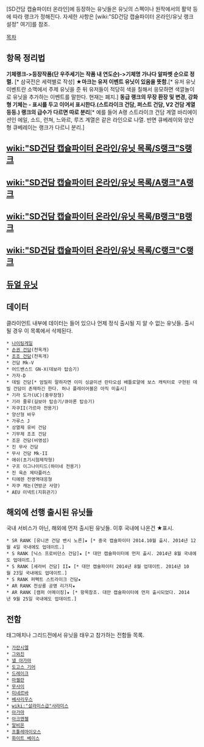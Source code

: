 [SD건담 캡슐파이터 온라인]에 등장하는 유닛들은 유닛의 스펙이나 원작에서의 활약 등에 따라 랭크가 정해진다. 자세한 사항은 [wiki:"SD건담 캡슐파이터 온라인/유닛 랭크 설정" 여기]를 참조.

[[목차]]

== 항목 정리법 ==
'''기체랭크->등장작품(단 우주세기는 작품 내 연도순)->기체명 가나다 알파벳 순으로 정렬.''' [* 삼국전은 세력별로 작성]
'''★마크는 유저 이벤트 유닛이 있음을 뜻함.'''[* 유저 유닛 이벤트란 소맥에서 주제 유닛을 준 뒤 유저들이 적당히 색을 칠해서 응모하면 색깔놀이로 유닛을 추가하는 이벤트를 말한다. 현재는 폐지.]
'''동급 랭크의 무장 환장 및 변경, 강화형 기체는 - 표시를 두고 이어서 표시한다.(스트라이크 건담, 퍼스트 건담, V2 건담 계열 등등.) 랭크의 급수가 다르면 따로 분리'''[* 예를 들어 A랭 스트라이크 건담 계열 바리에이션인 에일, 소드, 런쳐, 느와르, 루즈 계열은 같은 라인으로 나열. 반면 큐베레이와 양산형 큐베레이는 랭크가 다르니 분리.]

== [[wiki:"SD건담 캡슐파이터 온라인/유닛 목록/S랭크"S랭크]] ==
== [[wiki:"SD건담 캡슐파이터 온라인/유닛 목록/A랭크"A랭크]] ==
== [[wiki:"SD건담 캡슐파이터 온라인/유닛 목록/B랭크"B랭크]] ==
== [[wiki:"SD건담 캡슐파이터 온라인/유닛 목록/C랭크"C랭크]] ==
== [[듀얼 유닛]] ==
== 데이터 ==
클라이언트 내부에 데이터는 들어 있으나 언제 정식 출시될 지 알 수 없는 유닛들. 출시될 경우 이 목록에서 삭제된다.

 * [[나이팅게일]]
 * [[손권 건담]](천옥개)
 * [[조조 건담]](천옥개)
 * 건담 Mk-V
 * 어드밴스드 GN-X(데보라 탑승기)
 * 가자-D
 * 데빌 건담[* 엄밀히 말하자면 이미 싱글미션 란타오섬 배틀로얄에 보스 캐릭터로 구현된 데빌 건담이 존재하긴 한다. 허나 플레이어블은 아직 미출시]
 * 기라 도가(UC)(중무장형)
 * 기라 줄루(길보아 탑승기/큐아론 탑승기)
 * 자쿠II(가르마 전용기)
 * 양산형 바우
 * 가루스 J
 * 상열제 유비 건담
 * 기무제 조조 건담
 * 조운 건담(비영섬)
 * 진 무사 건담
 * 무사 건담 Mk-II
 * 애쉬(초기시험제작형)
 * 구프 이그나이티드(하이네 전용기)
 * 진 육손 제타플러스
 * 티에렌 전영역대응형
 * 자쿠 캐논(연방군 사양)
 * AEU 이넥트(지휘관기)
== 해외에 선행 출시된 유닛들 ==
국내 서비스가 아닌, 해외에 먼저 출시된 유닛들. 이후 국내에 나온건 ★표시.
 * SR RANK [유니콘 건담 밴시 노른]★ [* 중국 캡슐파이터 2014.10월 출시. 2014년 12월 4일 국내에도 업데이트.]
 * S RANK [닉스 프로비던스 건담]★ [* 대만 캡슐파이터에 먼저 출시. 2014년 8월 국내에도 업데이트.]
 * S RANK [세라비 건담] II★ [* 대만 캡슐파이터 2014년 8월 업데이트. 2014년 10월 23일 국내에도 업데이트.]
 * S RANK 퍼펙트 스트라이크 건담★
 * AR RANK 천상룡 공명 리가지★ 
 * AR RANK [캠퍼 어메이징]★ [* 항목참조. 대만 캡슐파이터에 먼저 출시되었다. 2014년 9월 25일 국내에도 업데이트.]

== 전함 ==
태그매치나 그리드전에서 유닛을 태우고 참가하는 전함들 목록.

 * [[가란시엘]]
 * [[그와진]]
 * [[넬 아가마]]
 * [[도고스 기어]]
 * [[드레이크]]
 * [[마젤란]]
 * [[무사이]]
 * [[미네르바]]
 * [[베사리우스]]
 * [[wiki:"살라미스급"사라미스]]
 * [[아가마]]
 * [[아크엔젤]]
 * [[알비온]]
 * [[프톨레마이오스]]
 * [[화이트 베이스]]
